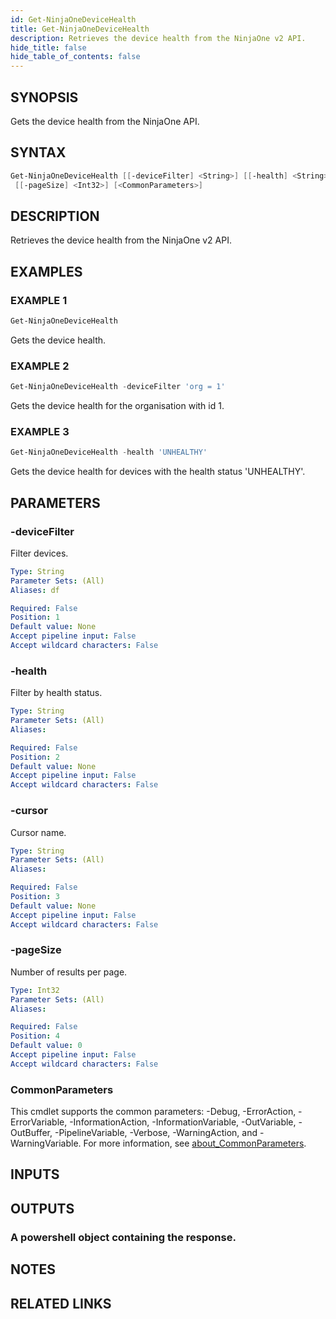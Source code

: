```yaml
---
id: Get-NinjaOneDeviceHealth
title: Get-NinjaOneDeviceHealth
description: Retrieves the device health from the NinjaOne v2 API.
hide_title: false
hide_table_of_contents: false
---
```


## SYNOPSIS

Gets the device health from the NinjaOne API.

## SYNTAX

```powershell
Get-NinjaOneDeviceHealth [[-deviceFilter] <String>] [[-health] <String>] [[-cursor] <String>]
 [[-pageSize] <Int32>] [<CommonParameters>]
```

## DESCRIPTION

Retrieves the device health from the NinjaOne v2 API.

## EXAMPLES

### EXAMPLE 1

```powershell
Get-NinjaOneDeviceHealth
```

Gets the device health.

### EXAMPLE 2

```powershell
Get-NinjaOneDeviceHealth -deviceFilter 'org = 1'
```

Gets the device health for the organisation with id 1.

### EXAMPLE 3

```powershell
Get-NinjaOneDeviceHealth -health 'UNHEALTHY'
```

Gets the device health for devices with the health status 'UNHEALTHY'.

## PARAMETERS

### -deviceFilter

Filter devices.

```yaml
Type: String
Parameter Sets: (All)
Aliases: df

Required: False
Position: 1
Default value: None
Accept pipeline input: False
Accept wildcard characters: False
```

### -health

Filter by health status.

```yaml
Type: String
Parameter Sets: (All)
Aliases:

Required: False
Position: 2
Default value: None
Accept pipeline input: False
Accept wildcard characters: False
```

### -cursor

Cursor name.

```yaml
Type: String
Parameter Sets: (All)
Aliases:

Required: False
Position: 3
Default value: None
Accept pipeline input: False
Accept wildcard characters: False
```

### -pageSize

Number of results per page.

```yaml
Type: Int32
Parameter Sets: (All)
Aliases:

Required: False
Position: 4
Default value: 0
Accept pipeline input: False
Accept wildcard characters: False
```

### CommonParameters

This cmdlet supports the common parameters: -Debug, -ErrorAction, -ErrorVariable, -InformationAction, -InformationVariable, -OutVariable, -OutBuffer, -PipelineVariable, -Verbose, -WarningAction, and -WarningVariable. For more information, see [about_CommonParameters](http://go.microsoft.com/fwlink/?LinkID=113216).

## INPUTS

## OUTPUTS

### A powershell object containing the response.

## NOTES

## RELATED LINKS
